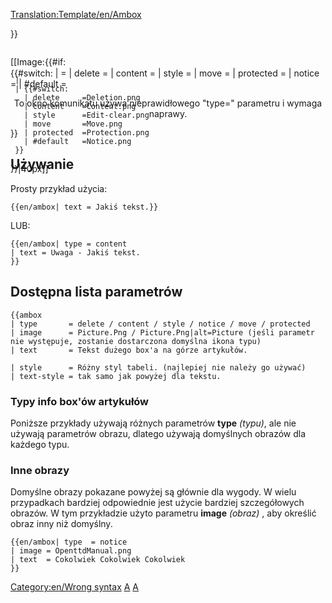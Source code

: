 <noinclude>[[Translation:Template/en/Ambox]]</noinclude><!-- 
      Adaptacja kodu Wiki Ambox

--><noinclude></noinclude><includeonly><div style="{{#IF: {{{style|}}} | {{{style}}} | margin: 0px 10% 0px 10%; border: 1px solid #aaa; border-left: 10px solid {{#switch:{{{type|}}} 
  | delete     =#b22222;
  | content    =#f28500;
  | style      =#f4c430;
  | move       =#9932cc;
  | protected  =#bba;
  | #default   =#1e90ff;
}} padding: 4px 8px; background:#efefef; min-height: 44px;">}}
<div style="position: absolute;">[[Image:{{#if:{{{image|}}}
  | {{{image}}}
  | {{#switch:{{{type|}}}
    | delete     =Deletion.png
    | content    =Content.png
    | style      =Edit-clear.png
    | move       =Move.png
    | protected  =Protection.png
    | #default   =Notice.png
  }}
}}|40px]]</div>
<div style="border: none; padding: 2px 2px 2px 62px;">
<span style="{{#IF: {{{text-style|}}} | {{{text-style}}} | }}"> {{{text|}}} </span>
</div></div><!-- 
Wykryj i zgłoś użytkowanie z błędnym parametrem [[Template:Ambox#Article message box types|"type"]]  :
-->{{#switch:{{{type|}}}
|            = <!--Brak typu fed, jest również prawidłowym wejściem --> 
| delete     =
| content    = 
| style      =
| move       =
| protected  =
| notice     =
| #default   = <div style="text-align: center;">To okno komunikatu używa nieprawidłowego "type={{{type|}}}" parametru i wymaga naprawy.</div>[[Category:en/Wrong syntax]]
}}</includeonly><noinclude>

==Używanie==
Prosty przykład użycia:
<pre>
{{en/ambox| text = Jakiś tekst.}}
</pre>
{{en/ambox| text = Jakiś tekst.}}

LUB:
<pre>
{{en/ambox| type = content
| text = Uwaga - Jakiś tekst.
}}
</pre>
{{en/ambox| type = content | text = Uwaga - Jakiś tekst.}}

== Dostępna lista parametrów==
<pre>
{{ambox
| type       = delete / content / style / notice / move / protected
| image      = Picture.Png / Picture.Png|alt=Picture (jeśli parametr nie występuje, zostanie dostarczona domyślna ikona typu)
| text       = Tekst dużego box'a na górze artykułów.

| style      = Różny styl tabeli. (najlepiej nie należy go używać)
| text-style = tak samo jak powyżej dla tekstu.
</pre>

=== Typy info box'ów artykułów ===

Poniższe przykłady używają różnych parametrów '''type''' ''(typu)'', ale nie używają parametrów obrazu, dlatego używają domyślnych obrazów dla każdego typu.


{{en/ambox| type  = delete
| text  = type=<u>delete</u> – Błędne z usuwaniem, takie jak {{en/s|zniesienie/Pl}}.
}}
{{en/ambox| type  = content
| text  = type=<u>content</u> – Niedokładności z treścią, takie jak {{en/s|uwaga/Pl}}.
}}
{{en/ambox| type  = style
| text  = type=<u>style</u> – Niewłaściwe ze stylem, takie jak {{en/s|czyszczenie/Pl}}.
}}
{{en/ambox| type  = notice
| text  = type=<u>notice</u> – Powiadomienia o artykułach, takie jak {{en/s|bieżące/Pl}}.
}}
{{en/ambox| type  = move
| text  = type=<u>move</u> – Scalanie, dzielenie i transwiki, takie jak {{en/s|split}}.
}}
{{en/ambox| type  = protected
| text  = type=<u>protected</u> – Informacje o ochronie, takie jak {{en/s|Historical}}.
}}

=== Inne obrazy ===

Domyślne obrazy pokazane powyżej są głównie dla wygody. W wielu przypadkach bardziej odpowiednie jest użycie bardziej szczegółowych obrazów. W tym przykładzie użyto parametru '''image''' ''(obraz)'' , aby określić obraz inny niż domyślny.

<pre>{{en/ambox| type  = notice
| image = OpenttdManual.png
| text  = Cokolwiek Cokolwiek Cokolwiek 
}}</pre>

{{en/ambox| type  = notice
| image = OpenttdManual.png
| text  = Cokolwiek Cokolwiek Cokolwiek 
}}

<!--[[Category:Templates|A]][[Category:Message boxes|A]]-->[[Category:pl/Szablony|A]][[Category:pl/InfoBox|A]]
</noinclude><!--

  CSS if the option will become available

/* Style okien wiadomości */
table.ambox {
    margin: 0px 10%;   /* 10% = Nie będzie się nakładać z innymi elementami */
    border: 1px solid #aaa; 
    border-left: 10px solid #1e90ff;    /* Default "notice" blue */
    background: #fbfbfb; 
}
table.ambox + table.ambox {   /* Pojedyncza granica między ułożonymi w stos box'ami. */
    margin-top: -1px;
}
.ambox th.mbox-text, 
.ambox td.mbox-text {            /* Komórka treści wiadomości(s) */
    padding: 0.25em 0.5em;       /* 0.5em left/right */
}
.ambox td.mbox-image {           /* Lewa komórka obrazu */
    padding: 2px 0 2px 0.5em;    /* 0.5em left, 0px right */
}
.ambox td.mbox-imageright {      /* Prawa komórka obrazu */
    padding: 2px 0.5em 2px 0;    /* 0px left, 0.5em right */
}

table.ambox-notice {
    border-left: 10px solid #1e90ff;    /* Blue */
}
table.ambox-speedy {
    border-left: 10px solid #b22222;    /* Red */
    background: #fee;                   /* Pink */
}
table.ambox-delete {
    border-left: 10px solid #b22222;    /* Red */
}
table.ambox-content {
    border-left: 10px solid #f28500;    /* Orange */
}
table.ambox-style {
    border-left: 10px solid #f4c430;    /* Yellow */
}
table.ambox-move {
    border-left: 10px solid #9932cc;    /* Purple */
}
table.ambox-protection {
    border-left: 10px solid #bba;       /* Gray-gold */
}
-->